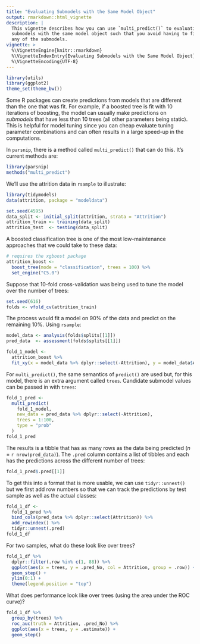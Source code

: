 ```yaml
---
title: "Evaluating Submodels with the Same Model Object"
output: rmarkdown::html_vignette
description: |
  This vignette describes how you can use `multi_predict()` to evaluating
  submodels with the same model object such that you avoid having to fit
  any of the submodels.
vignette: >
  %\VignetteEngine{knitr::rmarkdown}
  %\VignetteIndexEntry{Evaluating Submodels with the Same Model Object}
  %\VignetteEncoding{UTF-8}
---
```


```r
library(utils)
library(ggplot2)
theme_set(theme_bw())
```

Some R packages can create predictions from models that are different than the one that was fit. For example, if a boosted tree is fit with 10 iterations of boosting, the model can usually make predictions on _submodels_ that have less than 10 trees (all other parameters being static). This is helpful for model tuning since you can cheap evaluate tuning parameter combinations and can often results in a large speed-up in the computations. 

In `parsnip`, there is a method called `multi_predict()` that can do this. It's current methods are:

```r
library(parsnip)
methods("multi_predict")
```

We'll use the attrition data in `rsample` to illustrate:

```r
library(tidymodels)
data(attrition, package = "modeldata")

set.seed(4595)
data_split <- initial_split(attrition, strata = "Attrition")
attrition_train <- training(data_split)
attrition_test  <- testing(data_split)
```

A boosted classification tree is one of the most low-maintenance approaches that we could take to these data:

```r
# requires the xgboost package
attrition_boost <- 
  boost_tree(mode = "classification", trees = 100) %>% 
  set_engine("C5.0")
```

Suppose that 10-fold cross-validation was being used to tune the model over the number of trees:

```r
set.seed(616)
folds <- vfold_cv(attrition_train)
```

The process would fit a model on 90% of the data and predict on the remaining 10%. Using `rsample`:

```r
model_data <- analysis(folds$splits[[1]])
pred_data  <- assessment(folds$splits[[1]])

fold_1_model <-
  attrition_boost %>% 
  fit_xy(x = model_data %>% dplyr::select(-Attrition), y = model_data$Attrition)

```

For `multi_predict()`, the same semantics of `predict()` are used but, for this model, there is an extra argument called `trees`. Candidate submodel values can be passed in with `trees`:

```r

fold_1_pred <- 
  multi_predict(
    fold_1_model, 
    new_data = pred_data %>% dplyr::select(-Attrition),
    trees = 1:100,
    type = "prob"
  )
fold_1_pred
```

The results is a tibble that has as many rows as the data being predicted (_n_ = `r nrow(pred_data)`). The `.pred` column contains a list of tibbles and each has the predictions across the different number of trees:

```r
fold_1_pred$.pred[[1]]
```

To get this into a format that is more usable, we can use `tidyr::unnest()` but we first add row numbers so that we can track the predictions by test sample as well as the actual classes:

```r
fold_1_df <- 
  fold_1_pred %>% 
  bind_cols(pred_data %>% dplyr::select(Attrition)) %>% 
  add_rowindex() %>% 
  tidyr::unnest(.pred)
fold_1_df
```

For two samples, what do these look like over trees?

```r
fold_1_df %>% 
  dplyr::filter(.row %in% c(1, 88)) %>% 
  ggplot(aes(x = trees, y = .pred_No, col = Attrition, group = .row)) + 
  geom_step() + 
  ylim(0:1) +
  theme(legend.position = "top")
```

What does performance look like over trees (using the area under the ROC curve)? 

```r
fold_1_df %>% 
  group_by(trees) %>% 
  roc_auc(truth = Attrition, .pred_No) %>% 
  ggplot(aes(x = trees, y = .estimate)) + 
  geom_step()
```


